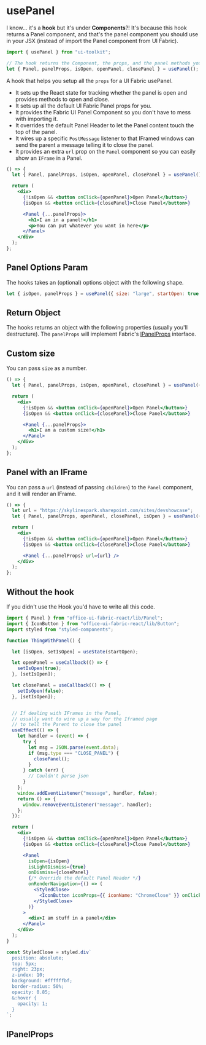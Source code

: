 
# usePanel

I know... it's a **hook** but it's under **Components**?! It's because this hook returns a Panel component, and that's the panel component you should use in your JSX (instead of import the Panel component from UI Fabric).

```javascript
import { usePanel } from "ui-toolkit";

// The hook returns the Component, the props, and the panel methods you might need
let { Panel, panelProps, isOpen, openPanel, closePanel } = usePanel();
```

A hook that helps you setup all the `props` for a UI Fabric usePanel.

- It sets up the React state for tracking whether the panel is open and provides methods to open and close.
- It sets up all the default UI Fabric Panel props for you.
- It provides the Fabric UI Panel Component so you don't have to mess with importing it.
- It overrides the default Panel Header to let the Panel content touch the top of the panel.
- It wires up a specific `PostMessage` listener to that IFramed windows can send the parent a message telling it to close the panel.
- It provides an extra `url` prop on the `Panel` component so you can easily show an `IFrame` in a Panel.

```jsx live=true bordered=true
() => {
  let { Panel, panelProps, isOpen, openPanel, closePanel } = usePanel();

  return (
    <div>
      {!isOpen && <button onClick={openPanel}>Open Panel</button>}
      {isOpen && <button onClick={closePanel}>Close Panel</button>}

      <Panel {...panelProps}>
        <h1>I am in a panel!</h1>
        <p>You can put whatever you want in here</p>
      </Panel>
    </div>
  );
};
```

## Panel Options Param

The hooks takes an (optional) options object with the following shape.

```jsx
let { isOpen, panelProps } = usePanel({ size: "large", startOpen: true });
```

<PropsTable name="PanelOptions" />

## Return Object

The hooks returns an object with the following properties (usually you'll destructure).
The `panelProps` will implement Fabric's [IPanelProps](https://developer.microsoft.com/en-us/fluentui#/controls/web/panel) interface.

<PropsTable name="UsePanelResult" />

## Custom size

You can pass `size` as a number.

```jsx live=true bordered=true
() => {
  let { Panel, panelProps, isOpen, openPanel, closePanel } = usePanel({ size: 1000 });

  return (
    <div>
      {!isOpen && <button onClick={openPanel}>Open Panel</button>}
      {isOpen && <button onClick={closePanel}>Close Panel</button>}

      <Panel {...panelProps}>
        <h1>I am a custom size!</h1>
      </Panel>
    </div>
  );
};
```

## Panel with an IFrame

You can pass a `url` (instead of passing `children`) to the `Panel` component, and it will render an IFrame.

```jsx live=true bordered=true
() => {
  let url = "https://skylinespark.sharepoint.com/sites/devshowcase";
  let { Panel, panelProps, openPanel, closePanel, isOpen } = usePanel({ size: "large" });

  return (
    <div>
      {!isOpen && <button onClick={openPanel}>Open Panel</button>}
      {isOpen && <button onClick={closePanel}>Close Panel</button>}

      <Panel {...panelProps} url={url} />
    </div>
  );
};
```

## Without the hook

If you didn't use the Hook you'd have to write all this code.

```jsx
import { Panel } from "office-ui-fabric-react/lib/Panel";
import { IconButton } from "office-ui-fabric-react/lib/Button";
import styled from "styled-components";

function ThingWithPanel() {

  let [isOpen, setIsOpen] = useState(startOpen);

  let openPanel = useCallback(() => {
    setIsOpen(true);
  }, [setIsOpen]);

  let closePanel = useCallback(() => {
    setIsOpen(false);
  }, [setIsOpen]);


  // If dealing with IFrames in the Panel,
  // usually want to wire up a way for the Iframed page
  // to tell the Parent to close the panel
  useEffect(() => {
    let handler = (event) => {
      try {
        let msg = JSON.parse(event.data);
        if (msg.type === "CLOSE_PANEL") {
          closePanel();
        }
      } catch (err) {
        // Couldn't parse json
      }
    };
    window.addEventListener("message", handler, false);
    return () => {
      window.removeEventListener("message", handler);
    };
  });

  return (
    <div>
      {!isOpen && <button onClick={openPanel}>Open Panel</button>}
      {isOpen && <button onClick={closePanel}>Close Panel</button>}

      <Panel
        isOpen={isOpen}
        isLightDismiss={true}
        onDismiss={closePanel}
        {/* Override the default Panel Header */}
        onRenderNavigation={() => (
          <StyledClose>
            <IconButton iconProps={{ iconName: "ChromeClose" }} onClick={closePanel} />
          </StyledClose>
        )}
      >
        <div>I am stuff in a panel</div>
      </Panel>
    </div>
  );
}

const StyledClose = styled.div`
  position: absolute;
  top: 5px;
  right: 23px;
  z-index: 10;
  background: #ffffffbf;
  border-radius: 50%;
  opacity: 0.85;
  &:hover {
    opacity: 1;
  }
`;
```

## IPanelProps

<PropsTable name="IPanelProps" />
